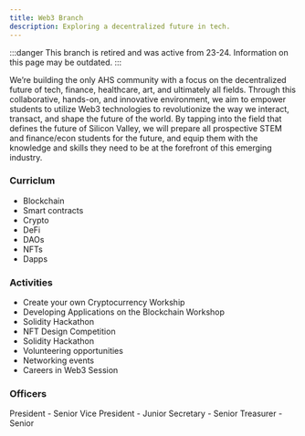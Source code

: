 ```yaml
---
title: Web3 Branch
description: Exploring a decentralized future in tech.
---
```


:::danger 
This branch is retired and was active from 23-24. Information on this page may be outdated.
:::


<Card title="Mission" icon="rocket"> 
    We’re building the only AHS community with a focus on the decentralized future of tech, finance, healthcare, art, and ultimately all fields. Through this collaborative, hands-on, and innovative environment, we aim to empower students to utilize Web3 technologies to revolutionize the way we interact, transact, and shape the future of the world. By tapping into the field that defines the future of Silicon Valley, we will prepare all prospective STEM and finance/econ students for the future, and equip them with the knowledge and skills they need to be at the forefront of this emerging industry.
</Card>

### Curriclum

- Blockchain
- Smart contracts
- Crypto
- DeFi
- DAOs
- NFTs
- Dapps

### Activities

- Create your own Cryptocurrency Workship
- Developing Applications on the Blockchain Workshop
- Solidity Hackathon
- NFT Design Competition
- Solidity Hackathon
- Volunteering opportunities
- Networking events
- Careers in Web3 Session

### Officers

<CardGrid>
    <Card title="Miraya Jain">
        President - Senior
    </Card>
    <Card title="Arushi Mundergi">
        Vice President - Junior
    </Card>
    <Card title="Azhahini Krishnamoorthy">
        Secretary - Senior
    </Card>
    <Card title="Ember Lu">
        Treasurer - Senior
    </Card>
</CardGrid>
